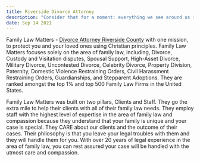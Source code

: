 ```yaml
---
title: Riverside Divorce Attorney
description: "Consider that for a moment: everything we see around us is assumed to have had a cause and is contingent upon."
date: Sep 14 2021
---
```


Family Law Matters - [Divorce Attorney Riverside County](https://temeculadivorce.com) with one mission, to protect you and your loved ones using Christian principles. Family Law Matters focuses solely on the area of family law, including, Divorce, Custody and Visitation disputes, Spousal Support, High-Asset Divorce, Military Divorce, Uncontested Divorce, Celebrity Divorce, Property Division, Paternity, Domestic Violence Restraining Orders, Civil Harassment Restraining Orders, Guardianships, and Stepparent Adoptions. They are ranked amongst the top 1% and top 500 Family Law Firms in the United States. 

Family Law Matters was built on two pillars, Clients and Staff. They go the extra mile to help their clients with all of their family law needs. They employ staff with the highest level of expertise in the area of family law and compassion because they understand that your family is unique and your case is special. They CARE about our clients and the outcome of their cases. Their philosophy is that you leave your legal troubles with them and they will handle them for you. With over 20 years of legal experience in the area of family law, you can rest assured your case will be handled with the utmost care and compassion. 
 
